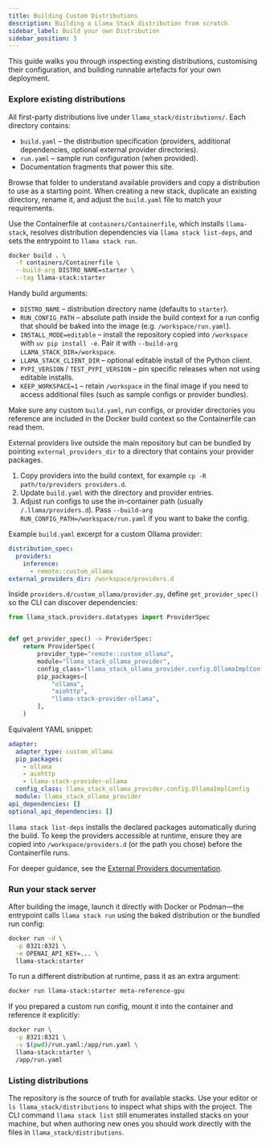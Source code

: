 ```yaml
---
title: Building Custom Distributions
description: Building a Llama Stack distribution from scratch
sidebar_label: Build your own Distribution
sidebar_position: 3
---
```


This guide walks you through inspecting existing distributions, customising their configuration, and building runnable artefacts for your own deployment.

### Explore existing distributions

All first-party distributions live under `llama_stack/distributions/`. Each directory contains:

- `build.yaml` – the distribution specification (providers, additional dependencies, optional external provider directories).
- `run.yaml` – sample run configuration (when provided).
- Documentation fragments that power this site.

Browse that folder to understand available providers and copy a distribution to use as a starting point. When creating a new stack, duplicate an existing directory, rename it, and adjust the `build.yaml` file to match your requirements.

<Tabs>
<TabItem value="container" label="Building a container">

Use the Containerfile at `containers/Containerfile`, which installs `llama-stack`, resolves distribution dependencies via `llama stack list-deps`, and sets the entrypoint to `llama stack run`.

```bash
docker build . \
  -f containers/Containerfile \
  --build-arg DISTRO_NAME=starter \
  --tag llama-stack:starter
```

Handy build arguments:

- `DISTRO_NAME` – distribution directory name (defaults to `starter`).
- `RUN_CONFIG_PATH` – absolute path inside the build context for a run config that should be baked into the image (e.g. `/workspace/run.yaml`).
- `INSTALL_MODE=editable` – install the repository copied into `/workspace` with `uv pip install -e`. Pair it with `--build-arg LLAMA_STACK_DIR=/workspace`.
- `LLAMA_STACK_CLIENT_DIR` – optional editable install of the Python client.
- `PYPI_VERSION` / `TEST_PYPI_VERSION` – pin specific releases when not using editable installs.
- `KEEP_WORKSPACE=1` – retain `/workspace` in the final image if you need to access additional files (such as sample configs or provider bundles).

Make sure any custom `build.yaml`, run configs, or provider directories you reference are included in the Docker build context so the Containerfile can read them.

</TabItem>
<TabItem value="external" label="Building with external providers">

External providers live outside the main repository but can be bundled by pointing `external_providers_dir` to a directory that contains your provider packages.

1. Copy providers into the build context, for example `cp -R path/to/providers providers.d`.
2. Update `build.yaml` with the directory and provider entries.
3. Adjust run configs to use the in-container path (usually `/.llama/providers.d`). Pass `--build-arg RUN_CONFIG_PATH=/workspace/run.yaml` if you want to bake the config.

Example `build.yaml` excerpt for a custom Ollama provider:

```yaml
distribution_spec:
  providers:
    inference:
      - remote::custom_ollama
external_providers_dir: /workspace/providers.d
```

Inside `providers.d/custom_ollama/provider.py`, define `get_provider_spec()` so the CLI can discover dependencies:

```python
from llama_stack.providers.datatypes import ProviderSpec


def get_provider_spec() -> ProviderSpec:
    return ProviderSpec(
        provider_type="remote::custom_ollama",
        module="llama_stack_ollama_provider",
        config_class="llama_stack_ollama_provider.config.OllamaImplConfig",
        pip_packages=[
            "ollama",
            "aiohttp",
            "llama-stack-provider-ollama",
        ],
    )
```

Equivalent YAML snippet:

```yaml
adapter:
  adapter_type: custom_ollama
  pip_packages:
    - ollama
    - aiohttp
    - llama-stack-provider-ollama
  config_class: llama_stack_ollama_provider.config.OllamaImplConfig
  module: llama_stack_ollama_provider
api_dependencies: []
optional_api_dependencies: []
```

`llama stack list-deps` installs the declared packages automatically during the build. To keep the providers accessible at runtime, ensure they are copied into `/workspace/providers.d` (or the path you chose) before the Containerfile runs.

For deeper guidance, see the [External Providers documentation](../providers/external/).

</TabItem>
</Tabs>

### Run your stack server

After building the image, launch it directly with Docker or Podman—the entrypoint calls `llama stack run` using the baked distribution or the bundled run config:

```bash
docker run -d \
  -p 8321:8321 \
  -e OPENAI_API_KEY=... \
  llama-stack:starter
```

To run a different distribution at runtime, pass it as an extra argument:

```bash
docker run llama-stack:starter meta-reference-gpu
```

If you prepared a custom run config, mount it into the container and reference it explicitly:

```bash
docker run \
  -p 8321:8321 \
  -v $(pwd)/run.yaml:/app/run.yaml \
  llama-stack:starter \
  /app/run.yaml
```

### Listing distributions

The repository is the source of truth for available stacks. Use your editor or `ls llama_stack/distributions` to inspect what ships with the project. The CLI command `llama stack list` still enumerates installed stacks on your machine, but when authoring new ones you should work directly with the files in `llama_stack/distributions`.
